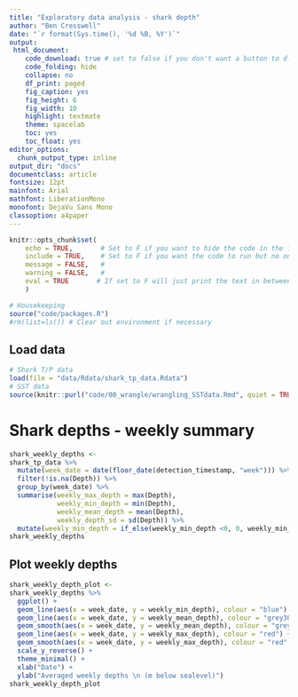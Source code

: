 ```yaml
---
title: "Exploratory data analysis - shark depth"
author: "Ben Cresswell"
date: "`r format(Sys.time(), '%d %B, %Y')`"
output: 
 html_document:
    code_download: true # set to false if you don't want a button to dl the Rmd
    code_folding: hide
    collapse: no
    df_print: paged
    fig_caption: yes
    fig_height: 6
    fig_width: 10
    highlight: textmate
    theme: spacelab
    toc: yes
    toc_float: yes
editor_options: 
  chunk_output_type: inline
output_dir: "docs"
documentclass: article
fontsize: 12pt
mainfont: Arial
mathfont: LiberationMono
monofont: DejaVu Sans Mono
classoption: a4paper
---
```



```r
knitr::opts_chunk$set(
	echo = TRUE,       # Set to F if you want to hide the code in the final doc (better to use "code folding: hide" in the YAML header and keep this on T)
	include = TRUE,    # Set to F if you want the code to run but no output in the final doc
	message = FALSE,   # 
	warning = FALSE,   #
	eval = TRUE       # If set to F will just print the text in between the chunks (and this setup chunk)
	)
```


```r
# Housekeeping
source("code/packages.R")
#rm(list=ls()) # Clear out environment if necessary
```

## Load data
```r
# Shark T/P data
load(file = "data/Rdata/shark_tp_data.Rdata")
# SST data
source(knitr::purl("code/00_wrangle/wrangling_SSTdata.Rmd", quiet = TRUE))
```


# Shark depths - weekly summary
```r
shark_weekly_depths <- 
shark_tp_data %>% 
  mutate(week_date = date(floor_date(detection_timestamp, "week"))) %>% 
  filter(!is.na(Depth)) %>% 
  group_by(week_date) %>% 
  summarise(weekly_max_depth = max(Depth),
            weekly_min_depth = min(Depth),
            weekly_mean_depth = mean(Depth),
            weekly_depth_sd = sd(Depth)) %>% 
  mutate(weekly_min_depth = if_else(weekly_min_depth <0, 0, weekly_min_depth))
shark_weekly_depths
```

## Plot weekly depths
```r
shark_weekly_depth_plot <- 
shark_weekly_depths %>% 
  ggplot() +
  geom_line(aes(x = week_date, y = weekly_min_depth), colour = "blue") +
  geom_line(aes(x = week_date, y = weekly_mean_depth), colour = "grey30") +
  geom_smooth(aes(x = week_date, y = weekly_mean_depth), colour = "grey30", method = "gam", formula = y ~ s(x, bs = 'cs'), level = 0.95) +
  geom_line(aes(x = week_date, y = weekly_max_depth), colour = "red") +
  geom_smooth(aes(x = week_date, y = weekly_max_depth), colour = "red", method = "gam", formula = y ~ s(x, bs = 'cs'), level = 0.95) +
  scale_y_reverse() +
  theme_minimal() +
  xlab("Date") +
  ylab("Averaged weekly depths \n (m below sealevel)")
shark_weekly_depth_plot
```

